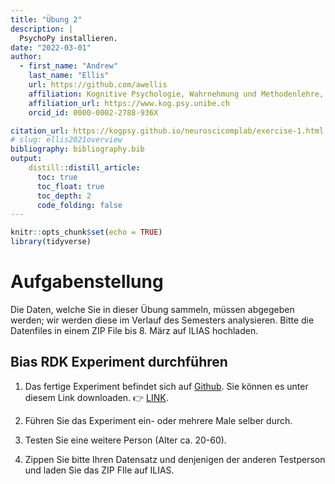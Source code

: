 ```yaml
---
title: "Übung 2"
description: |
  PsychoPy installieren.
date: "2022-03-01"
author:
  - first_name: "Andrew"
    last_name: "Ellis"
    url: https://github.com/awellis
    affiliation: Kognitive Psychologie, Wahrnehmung und Methodenlehre, Universität Bern 
    affiliation_url: https://www.kog.psy.unibe.ch
    orcid_id: 0000-0002-2788-936X

citation_url: https://kogpsy.github.io/neuroscicomplab/exercise-1.html
# slug: ellis2021overview
bibliography: bibliography.bib
output: 
    distill::distill_article:
      toc: true
      toc_float: true
      toc_depth: 2
      code_folding: false
---
```


```r
knitr::opts_chunk$set(echo = TRUE)
library(tidyverse)
```

# Aufgabenstellung

:::exercise
Die Daten, welche Sie in dieser Übung sammeln, müssen abgegeben werden; wir werden diese im Verlauf des Semesters analysieren. Bitte die Datenfiles in einem ZIP File bis 8. März auf ILIAS hochladen.
:::


## Bias RDK Experiment durchführen

1) Das fertige Experiment befindet sich auf [Github](https://github.com/kogpsy/psychopy-rdk-discrimination-task). Sie können es unter diesem Link downloaden. 👉 [LINK](https://github.com/kogpsy/psychopy-rdk-discrimination-task/archive/refs/heads/main.zip).

2) Führen Sie das Experiment ein- oder mehrere Male selber durch.

3) Testen Sie eine weitere Person (Alter ca. 20-60).

4) Zippen Sie bitte Ihren Datensatz und denjenigen der anderen Testperson und laden Sie das ZIP FIle auf ILIAS.
